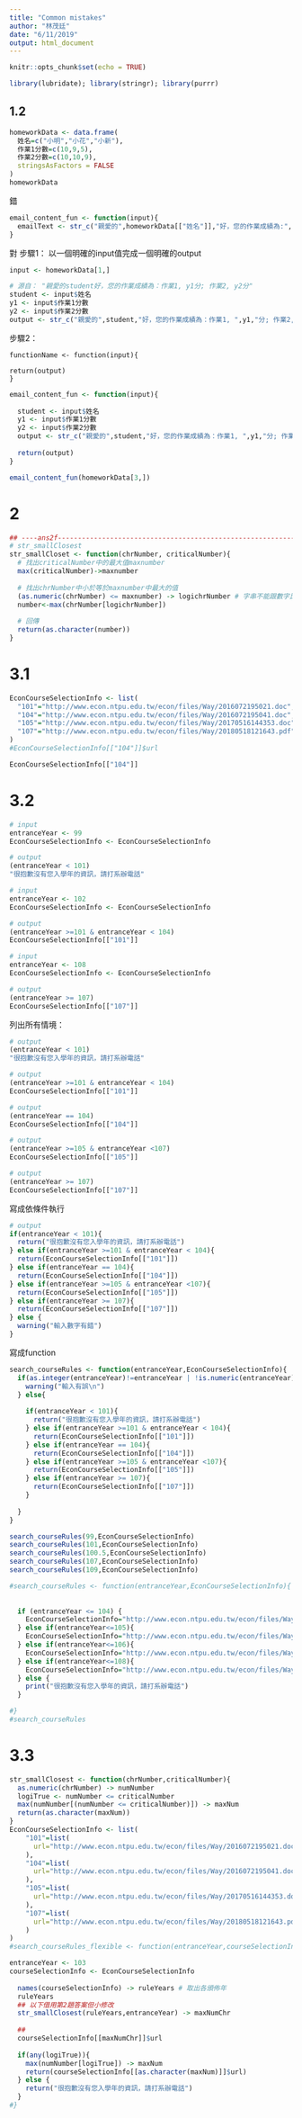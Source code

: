 ```yaml
---
title: "Common mistakes"
author: "林茂廷"
date: "6/11/2019"
output: html_document
---
```


```r
knitr::opts_chunk$set(echo = TRUE)
```

```r
library(lubridate); library(stringr); library(purrr)
```


## 1.2
```r
homeworkData <- data.frame(
  姓名=c("小明","小花","小新"),
  作業1分數=c(10,9,5),
  作業2分數=c(10,10,9),
  stringsAsFactors = FALSE
)
homeworkData
```


錯
```r
email_content_fun <- function(input){
  emailText <- str_c("親愛的",homeworkData[["姓名"]],"好，您的作業成績為:","作業1,"homeworkData[["作業1分數"]])
}
```

對
步驟1： 以一個明確的input值完成一個明確的output

```r
input <- homeworkData[1,]

# 源自： "親愛的student好，您的作業成績為：作業1, y1分; 作業2, y2分"
student <- input$姓名
y1 <- input$作業1分數
y2 <- input$作業2分數
output <- str_c("親愛的",student,"好，您的作業成績為：作業1, ",y1,"分; 作業2, ",y2,"分")
```

步驟2：
```
functionName <- function(input){

return(output)
}
```

```r
email_content_fun <- function(input){
  
  student <- input$姓名
  y1 <- input$作業1分數
  y2 <- input$作業2分數
  output <- str_c("親愛的",student,"好，您的作業成績為：作業1, ",y1,"分; 作業2, ",y2,"分")
  
  return(output)
}
```

```r
email_content_fun(homeworkData[3,])
```


# 2

```r
## ----ans2f---------------------------------------------------------------
# str_smallClosest
str_smallCloset <- function(chrNumber, criticalNumber){
  # 找出criticalNumber中的最大值maxnumber
  max(criticalNumber)->maxnumber
  
  # 找出chrNumber中小於等於maxnumber中最大的值
  (as.numeric(chrNumber) <= maxnumber) -> logichrNumber # 字串不能跟數字比
  number<-max(chrNumber[logichrNumber])
  
  # 回傳
  return(as.character(number))
}
```

# 3.1

```r
EconCourseSelectionInfo <- list(
  "101"="http://www.econ.ntpu.edu.tw/econ/files/Way/2016072195021.doc",
  "104"="http://www.econ.ntpu.edu.tw/econ/files/Way/2016072195041.doc",
  "105"="http://www.econ.ntpu.edu.tw/econ/files/Way/20170516144353.doc",
  "107"="http://www.econ.ntpu.edu.tw/econ/files/Way/20180518121643.pdf"
)
#EconCourseSelectionInfo[["104"]]$url
```

```r
EconCourseSelectionInfo[["104"]]
```

# 3.2

```r
# input
entranceYear <- 99
EconCourseSelectionInfo <- EconCourseSelectionInfo

# output
(entranceYear < 101)
"很抱歉沒有您入學年的資訊，請打系辦電話"
```


```r
# input
entranceYear <- 102
EconCourseSelectionInfo <- EconCourseSelectionInfo

# output
(entranceYear >=101 & entranceYear < 104)
EconCourseSelectionInfo[["101"]]
```

```r
# input
entranceYear <- 108
EconCourseSelectionInfo <- EconCourseSelectionInfo

# output
(entranceYear >= 107)
EconCourseSelectionInfo[["107"]]
```

列出所有情境：
```r
# output
(entranceYear < 101)
"很抱歉沒有您入學年的資訊，請打系辦電話"

# output
(entranceYear >=101 & entranceYear < 104)
EconCourseSelectionInfo[["101"]]

# output
(entranceYear == 104)
EconCourseSelectionInfo[["104"]]

# output
(entranceYear >=105 & entranceYear <107)
EconCourseSelectionInfo[["105"]]

# output
(entranceYear >= 107)
EconCourseSelectionInfo[["107"]]
```

寫成依條件執行
```r
# output
if(entranceYear < 101){
  return("很抱歉沒有您入學年的資訊，請打系辦電話")
} else if(entranceYear >=101 & entranceYear < 104){
  return(EconCourseSelectionInfo[["101"]])
} else if(entranceYear == 104){
  return(EconCourseSelectionInfo[["104"]]) 
} else if(entranceYear >=105 & entranceYear <107){
  return(EconCourseSelectionInfo[["105"]])
} else if(entranceYear >= 107){
  return(EconCourseSelectionInfo[["107"]])
} else {
  warning("輸入數字有錯")
}
```

寫成function
```r
search_courseRules <- function(entranceYear,EconCourseSelectionInfo){
  if(as.integer(entranceYear)!=entranceYear | !is.numeric(entranceYear)){
    warning("輸入有誤\n")
  } else{
  
    if(entranceYear < 101){
      return("很抱歉沒有您入學年的資訊，請打系辦電話")
    } else if(entranceYear >=101 & entranceYear < 104){
      return(EconCourseSelectionInfo[["101"]])
    } else if(entranceYear == 104){
      return(EconCourseSelectionInfo[["104"]]) 
    } else if(entranceYear >=105 & entranceYear <107){
      return(EconCourseSelectionInfo[["105"]])
    } else if(entranceYear >= 107){
      return(EconCourseSelectionInfo[["107"]])
    } 
      
  }
}  
```

```r
search_courseRules(99,EconCourseSelectionInfo)
search_courseRules(101,EconCourseSelectionInfo)
search_courseRules(100.5,EconCourseSelectionInfo)
search_courseRules(107,EconCourseSelectionInfo)
search_courseRules(109,EconCourseSelectionInfo)
```


```r
#search_courseRules <- function(entranceYear,EconCourseSelectionInfo){
  
  
  if (entranceYear <= 104) {
    EconCourseSelectionInfo="http://www.econ.ntpu.edu.tw/econ/files/Way/2016072195021.doc"
  } else if(entranceYear<=105){
    EconCourseSelectionInfo="http://www.econ.ntpu.edu.tw/econ/files/Way/2016072195041.doc"
  } else if(entranceYear<=106){
    EconCourseSelectionInfo="http://www.econ.ntpu.edu.tw/econ/files/Way/20170516144353.doc"
  } else if(entranceYear<=108){
    EconCourseSelectionInfo="http://www.econ.ntpu.edu.tw/econ/files/Way/20180518121643.pdf"
  } else {
    print("很抱歉沒有您入學年的資訊，請打系辦電話")
  } 

#}
#search_courseRules
```

# 3.3

```r
str_smallClosest <- function(chrNumber,criticalNumber){
  as.numeric(chrNumber) -> numNumber
  logiTrue <- numNumber <= criticalNumber
  max(numNumber[(numNumber <= criticalNumber)]) -> maxNum
  return(as.character(maxNum))
}
EconCourseSelectionInfo <- list(
    "101"=list(
      url="http://www.econ.ntpu.edu.tw/econ/files/Way/2016072195021.doc"
    ),
    "104"=list(
      url="http://www.econ.ntpu.edu.tw/econ/files/Way/2016072195041.doc"
    ),
    "105"=list(
      url="http://www.econ.ntpu.edu.tw/econ/files/Way/20170516144353.doc"
    ),
    "107"=list(
      url="http://www.econ.ntpu.edu.tw/econ/files/Way/20180518121643.pdf"
    )
)
#search_courseRules_flexible <- function(entranceYear,courseSelectionInfo){

entranceYear <- 103
courseSelectionInfo <- EconCourseSelectionInfo
  
  names(courseSelectionInfo) -> ruleYears # 取出各頒佈年
  ruleYears
  ## 以下借用第2題答案但小修改
  str_smallClosest(ruleYears,entranceYear) -> maxNumChr
  
  ## 
  courseSelectionInfo[[maxNumChr]]$url
  
  if(any(logiTrue)){
    max(numNumber[logiTrue]) -> maxNum
    return(courseSelectionInfo[[as.character(maxNum)]]$url)
  } else {
    return("很抱歉沒有您入學年的資訊，請打系辦電話")
  }
#}
```

